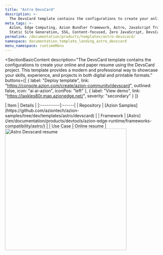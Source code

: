 ```yaml
---
title: "Astro DevsCard"
description: >-
  The DevsCard template contains the configurations to create your online and paper resume using the DevsCard project.
meta_tags: >-
  Azion, Edge Computing, Azion Bundler framework, Astro, JavaScript frameworks,
  Static Site Generation, SSG, Content-focused, Zero JavaScript, DevsCard
permalink: /documentation/products/templates/astro-devscard/
namespace: documentation_template_landing_astro_devscard
menu_namespace: runtimeMenu
---
```



<SectionBasicContent
  description="The DevsCard template contains the configurations to create your online and paper resume using the DevsCard project. This template provides a modern and professional way to showcase your skills, experience, and projects in both digital and printable formats."
  buttons={[
    { label: "Deploy template", link: "https://console.azion.com/create/azion-community/devscard", outlined: false, icon: "ai ai-azion", iconPos: "left" },
    { label: "View demo", link: "https://laxkles80r.map.azionedge.net/", severity: "secondary" }
  ]}
>
  <Fragment slot="content">
    <div style="flex: 1; min-width: 300px;">
      | Item | Details |
      |:----------|:------|
      | Repository | [Azion Samples](https://github.com/aziontech/azion-samples/tree/dev/templates/astro/devscard) |
      | Framework | [Astro](/en/documentation/products/devtools/azion-edge-runtime/frameworks-compatibility/astro/) |
      | Use Case | Online resume |
    </div>
    <div style="display: flex; justify-content: center; align-items: center; flex: 1;">
      <img src="/assets/docs/images/uploads/template-showcase/astro/astro-devscard.png" width="400" alt="Astro Devscard resume" style="min-width: 100%; max-width: 100%; height: auto;" />
    </div>
  </Fragment>
</SectionBasicContent>
